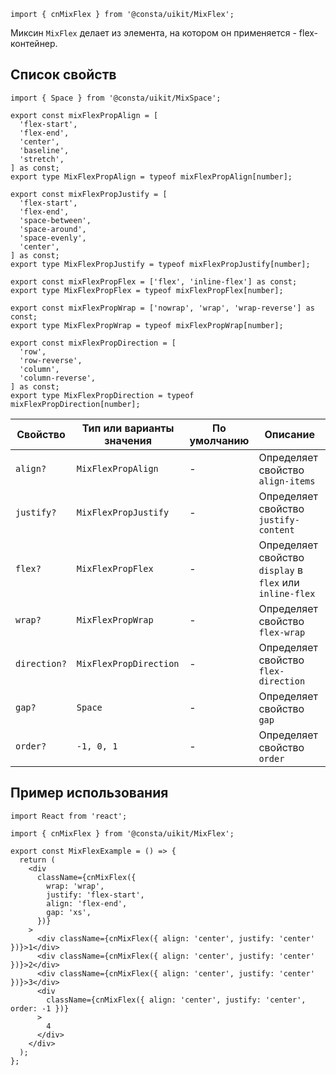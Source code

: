 
```tsx
import { cnMixFlex } from '@consta/uikit/MixFlex';
```

Миксин `MixFlex` делает из элемента, на котором он применяется - flex-контейнер.

## Список свойств

```tsx
import { Space } from '@consta/uikit/MixSpace';

export const mixFlexPropAlign = [
  'flex-start',
  'flex-end',
  'center',
  'baseline',
  'stretch',
] as const;
export type MixFlexPropAlign = typeof mixFlexPropAlign[number];

export const mixFlexPropJustify = [
  'flex-start',
  'flex-end',
  'space-between',
  'space-around',
  'space-evenly',
  'center',
] as const;
export type MixFlexPropJustify = typeof mixFlexPropJustify[number];

export const mixFlexPropFlex = ['flex', 'inline-flex'] as const;
export type MixFlexPropFlex = typeof mixFlexPropFlex[number];

export const mixFlexPropWrap = ['nowrap', 'wrap', 'wrap-reverse'] as const;
export type MixFlexPropWrap = typeof mixFlexPropWrap[number];

export const mixFlexPropDirection = [
  'row',
  'row-reverse',
  'column',
  'column-reverse',
] as const;
export type MixFlexPropDirection = typeof mixFlexPropDirection[number];
```

| Свойство     | Тип или варианты значения | По умолчанию | Описание                                                 |
| ------------ | ------------------------- | ------------ | -------------------------------------------------------- |
| `align?`     | `MixFlexPropAlign`        | -            | Определяет свойство `align-items`                        |
| `justify?`   | `MixFlexPropJustify`      | -            | Определяет свойство `justify-content`                    |
| `flex?`      | `MixFlexPropFlex`         | -            | Определяет свойство `display` в `flex` или `inline-flex` |
| `wrap?`      | `MixFlexPropWrap`         | -            | Определяет свойство `flex-wrap`                          |
| `direction?` | `MixFlexPropDirection`    | -            | Определяет свойство `flex-direction`                     |
| `gap?`       | `Space`                   | -            | Определяет свойство `gap`                                |
| `order?`     | `-1, 0, 1`                | -            | Определяет свойство `order`                              |

## Пример использования

```tsx
import React from 'react';

import { cnMixFlex } from '@consta/uikit/MixFlex';

export const MixFlexExample = () => {
  return (
    <div
      className={cnMixFlex({
        wrap: 'wrap',
        justify: 'flex-start',
        align: 'flex-end',
        gap: 'xs',
      })}
    >
      <div className={cnMixFlex({ align: 'center', justify: 'center' })}>1</div>
      <div className={cnMixFlex({ align: 'center', justify: 'center' })}>2</div>
      <div className={cnMixFlex({ align: 'center', justify: 'center' })}>3</div>
      <div
        className={cnMixFlex({ align: 'center', justify: 'center', order: -1 })}
      >
        4
      </div>
    </div>
  );
};
```

<MixFlexExample />

